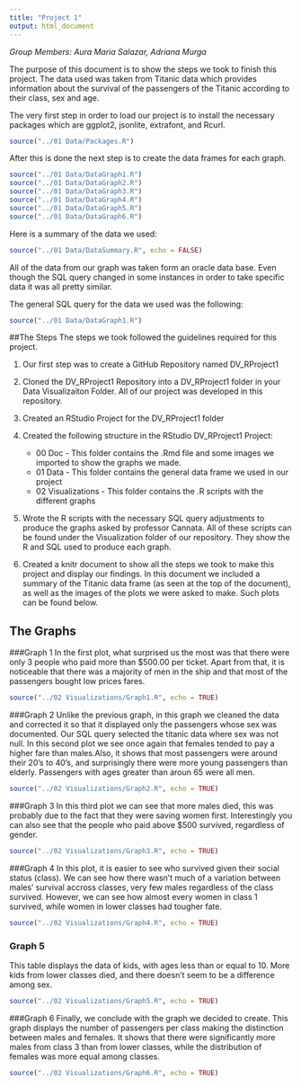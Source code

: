 ```yaml
---
title: "Project 1"
output: html_document
---
```

_Group Members: Aura Maria Salazar, Adriana Murga_

The purpose of this document is to show the steps we took to finish this project. The data used was taken from Titanic data which provides information about the survival of the passengers of the Titanic according to their class, sex and age.

The very first step in order to load our project is to install the necessary packages which are ggplot2, jsonlite, extrafont, and Rcurl. 

```r
source("../01 Data/Packages.R")
```

After this is done the next step is to create the data frames for each graph. 

```r
source("../01 Data/DataGraph1.R")
source("../01 Data/DataGraph2.R")
source("../01 Data/DataGraph3.R")
source("../01 Data/DataGraph4.R")
source("../01 Data/DataGraph5.R")
source("../01 Data/DataGraph6.R")
```

Here is a summary of the data we used:

```r
source("../01 Data/DataSummary.R", echo = FALSE)

```

All of the data from our graph was taken form an oracle data base. Even though the SQL query changed in some instances in order to take specific data it was all pretty similar. 

The general SQL query for the data we used was the following:
```r
source("../01 Data/DataGraph1.R")
```

##The Steps 
The steps we took followed the guidelines required for this project. 

1. Our first step was to create a GitHub Repository named DV_RProject1 

2. Cloned the DV_RProject1 Repository into a DV_RProject1 folder in your Data Visualizaiton Folder. All of our project was developed in this repository.

3. Created an RStudio Project for the DV_RProject1 folder

4. Created the following structure in the RStudio DV_RProject1 Project:
      - 00 Doc - This folder contains the .Rmd file and some images we imported to show the graphs we made. 
      - 01 Data - This folder contains the general data frame we used in our project
      - 02 Visualizations - This folder contains the .R scripts with the different graphs
      
5. Wrote the R scripts with the necessary SQL query adjustments to produce the graphs asked by professor Cannata. All of these scripts can be found under the Visualization folder of our repository. They show the R and SQL used to produce each graph. 

6. Created a knitr document to show all the steps we took to make this project and display our findings. In this document we included a summary of the Titanic data frame (as seen at the top of the document), as well as the images of the plots we were asked to make. Such plots can be found below. 

## The Graphs

###Graph 1
In the first plot, what surprised us the most was that there were only 3 people who paid more than $500.00 per ticket. Apart from that, it is noticeable that there was a majority of men in the ship and that most of the passengers bought low prices fares. 

```r
source("../02 Visualizations/Graph1.R", echo = TRUE)
```

###Graph 2
Unlike the previous graph, in this graph we cleaned the data and corrected it so that it displayed only the passengers whose sex was documented. Our SQL query selected the titanic data where sex was not null. In this second plot we see once again that females tended to pay a higher fare than males.Also, it shows that most passengers were around their 20's to 40's, and surprisingly there were more young passengers than elderly. Passengers with ages greater than aroun 65 were all men. 
```r
source("../02 Visualizations/Graph2.R", echo = TRUE)
```

###Graph 3
In this third plot we can see that more males died, this was probably due to the fact that they were saving women first. Interestingly you can also see that the people who paid above $500 survived, regardless of gender. 

```r
source("../02 Visualizations/Graph3.R", echo = TRUE)
```

###Graph 4
In this plot, it is easier to see who survived given their social status (class). We can see how there wasn't much of a variation between males' survival accross classes, very few males regardless of the class survived. However, we can see how almost every women in class 1 survived, while women in lower classes had tougher fate.

```r
source("../02 Visualizations/Graph4.R", echo = TRUE)
```

### Graph 5
This table displays the data of kids, with ages less than or equal to 10. More kids from lower classes died, and there doesn't seem to be a difference among sex. 

```r
source("../02 Visualizations/Graph5.R", echo = TRUE)
```

###Graph 6
Finally, we conclude with the graph we decided to create. This graph displays the number of passengers per class making the distinction between males and females. It shows that there were significantly more males from class 3 than from lower classes, while the distribution of females was more equal among classes. 

```r
source("../02 Visualizations/Graph6.R", echo = TRUE)
```
